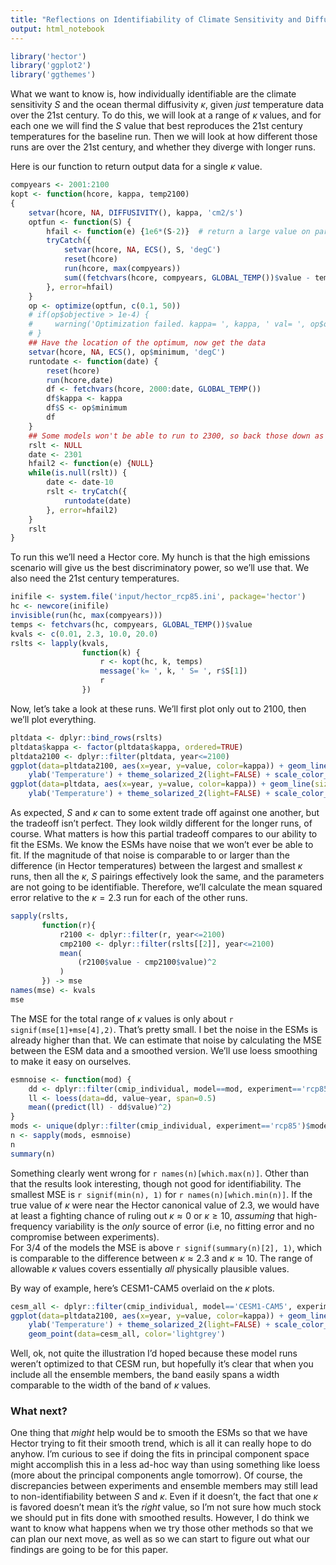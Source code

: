 ```yaml
---
title: "Reflections on Identifiability of Climate Sensitivity and Diffusivity"
output: html_notebook
---
```


```r
library('hector')
library('ggplot2')
library('ggthemes')
```

What we want to know is, how individually identifiable are the climate sensitivity
$S$ and the ocean thermal diffusivity $\kappa$, given _just_ temperature data over
the 21st century.  To do this, we will look at a range of $\kappa$ values, and for
each one we will find the $S$ value that best reproduces the 21st century temperatures for 
the baseline run.  Then we will look at how different those runs are over the 21st
century, and whether they diverge with longer runs.

Here is our function to return output data for a single $\kappa$ value.

```r
compyears <- 2001:2100
kopt <- function(hcore, kappa, temp2100)
{
    setvar(hcore, NA, DIFFUSIVITY(), kappa, 'cm2/s')
    optfun <- function(S) {
        hfail <- function(e) {1e6*(S-2)}  # return a large value on parameter out of range
        tryCatch({
            setvar(hcore, NA, ECS(), S, 'degC')
            reset(hcore)
            run(hcore, max(compyears))
            sum((fetchvars(hcore, compyears, GLOBAL_TEMP())$value - temp2100)^2)
        }, error=hfail) 
    }
    op <- optimize(optfun, c(0.1, 50))
    # if(op$objective > 1e-4) {
    #     warning('Optimization failed. kappa= ', kappa, ' val= ', op$objective)
    # }
    ## Have the location of the optimum, now get the data
    setvar(hcore, NA, ECS(), op$minimum, 'degC')
    runtodate <- function(date) {
        reset(hcore)
        run(hcore,date)
        df <- fetchvars(hcore, 2000:date, GLOBAL_TEMP())
        df$kappa <- kappa
        df$S <- op$minimum
        df
    }
    ## Some models won't be able to run to 2300, so back those down as necessary
    rslt <- NULL
    date <- 2301
    hfail2 <- function(e) {NULL}
    while(is.null(rslt)) {
        date <- date-10
        rslt <- tryCatch({
            runtodate(date)
        }, error=hfail2)
    }
    rslt
}
```

To run this we'll need a Hector core.  My hunch is that the high emissions scenario 
will give us the best discriminatory power, so we'll use that.  We also need the 21st
century temperatures.
```r
inifile <- system.file('input/hector_rcp85.ini', package='hector')
hc <- newcore(inifile)
invisible(run(hc, max(compyears)))
temps <- fetchvars(hc, compyears, GLOBAL_TEMP())$value
kvals <- c(0.01, 2.3, 10.0, 20.0)
rslts <- lapply(kvals,
                function(k) {
                    r <- kopt(hc, k, temps)
                    message('k= ', k, ' S= ', r$S[1])
                    r
                })
```

Now, let's take a look at these runs.  We'll first plot only out to 2100, then we'll plot
everything.
```r
pltdata <- dplyr::bind_rows(rslts)
pltdata$kappa <- factor(pltdata$kappa, ordered=TRUE)
pltdata2100 <- dplyr::filter(pltdata, year<=2100)
ggplot(data=pltdata2100, aes(x=year, y=value, color=kappa)) + geom_line(size=1.1) +
    ylab('Temperature') + theme_solarized_2(light=FALSE) + scale_color_solarized()
ggplot(data=pltdata, aes(x=year, y=value, color=kappa)) + geom_line(size=1.1) +
    ylab('Temperature') + theme_solarized_2(light=FALSE) + scale_color_solarized()
```

As expected, $S$ and $\kappa$ can to some extent trade off against one another, but 
the tradeoff isn't perfect.  They look wildly different for the longer runs, of course.
What matters is how this partial tradeoff compares to our ability to fit the ESMs.  We
know the ESMs have noise that we won't ever be able to fit.  If the magnitude of that
noise is comparable to or larger than the difference (in Hector temperatures) between 
the largest and smallest $\kappa$ runs, then all the $\kappa$, $S$ pairings effectively
look the same, and the parameters are not going to be identifiable.  Therefore, we'll
calculate the mean squared error relative to the $\kappa = 2.3$ run for each of the
other runs.

```r
sapply(rslts, 
       function(r){
           r2100 <- dplyr::filter(r, year<=2100)
           cmp2100 <- dplyr::filter(rslts[[2]], year<=2100)
           mean(
               (r2100$value - cmp2100$value)^2
           )
       }) -> mse
names(mse) <- kvals
mse
```
The MSE for the total range of $\kappa$ values is only about `r signif(mse[1]+mse[4],2)`.  That's 
pretty small.  I bet the noise in the ESMs is already higher than that.  We can estimate
that noise by calculating the MSE between the ESM data and a smoothed version.  We'll
use loess smoothing to make it easy on ourselves.
```r
esmnoise <- function(mod) {
    dd <- dplyr::filter(cmip_individual, model==mod, experiment=='rcp85')
    ll <- loess(data=dd, value~year, span=0.5)
    mean((predict(ll) - dd$value)^2)
}
mods <- unique(dplyr::filter(cmip_individual, experiment=='rcp85')$model)
n <- sapply(mods, esmnoise)
n
summary(n)
```
Something clearly went wrong for `r names(n)[which.max(n)]`.  Other than that
the results look interesting, though not good for identifiability.  The smallest MSE
is `r signif(min(n), 1)` for `r names(n)[which.min(n)]`.  If the true value of $\kappa$
were near the Hector canonical value of 2.3, we would have at least a fighting chance
of ruling out $\kappa \approx 0$ or $\kappa \ge 10$, _assuming_ that high-frequency variability
is the _only_ source of error (i.e, no fitting error and no compromise between experiments).  
For 3/4 of the models the MSE is above `r signif(summary(n)[2], 1)`, which is comparable 
to the difference between $\kappa \approx 2.3$ and $\kappa \approx 10$.  The range of 
allowable $\kappa$ values covers essentially _all_ physically plausible values.

By way of example, here's CESM1-CAM5 overlaid on the $\kappa$ plots.
```r
cesm_all <- dplyr::filter(cmip_individual, model=='CESM1-CAM5', experiment=='rcp85')
ggplot(data=pltdata2100, aes(x=year, y=value, color=kappa)) + geom_line(size=1.1) +
    ylab('Temperature') + theme_solarized_2(light=FALSE) + scale_color_solarized() +
    geom_point(data=cesm_all, color='lightgrey')
```
Well, ok, not quite the illustration I'd hoped because these model runs weren't 
optimized to that CESM run, but hopefully it's clear that when you include all
the ensemble members, the band easily spans a width comparable to the width of
the band of $\kappa$ values.  

### What next?

One thing that _might_ help would be to smooth the ESMs so that we have Hector
trying to fit their smooth trend, which is all it can really hope to do anyhow.
I'm curious to see if doing the fits in principal component space might accomplish
this in a less ad-hoc way than using something like loess (more about the principal
components angle tomorrow).  Of course, the discrepancies
between experiments and ensemble members may still lead to non-identifiability between
$S$ and $\kappa$.  Even if it doesn't, the fact that one $\kappa$ is favored 
doesn't mean it's the _right_ value, so I'm not sure how much stock we should put in
fits done with smoothed results.  However, I do think we want to know what happens
when we try those other methods so that we can plan our next move, as well as so we
can start to figure out what our findings are going to be for this paper.  

